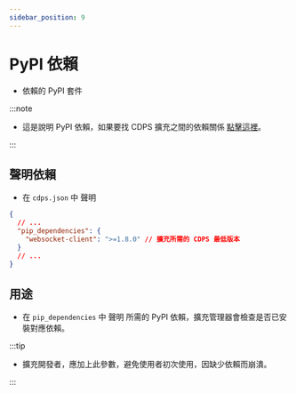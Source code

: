 ```yaml
---
sidebar_position: 9
---
```


# PyPI 依賴

- 依賴的 PyPI 套件

:::note

- 這是說明 PyPI 依賴，如果要找 CDPS 擴充之間的依賴關係 [點擊這裡](./dependencies.mdx)。

:::

## 聲明依賴

- 在 `cdps.json` 中 聲明

```json
{
  // ...
  "pip_dependencies": {
    "websocket-client": ">=1.8.0" // 擴充所需的 CDPS 最低版本
  }
  // ...
}
```

## 用途

- 在 `pip_dependencies` 中 聲明 所需的 PyPI 依賴，擴充管理器會檢查是否已安裝對應依賴。

:::tip

- 擴充開發者，應加上此參數，避免使用者初次使用，因缺少依賴而崩潰。

:::
